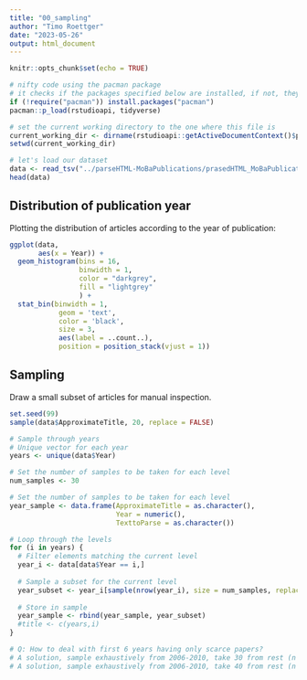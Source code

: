 ```yaml
---
title: "00_sampling"
author: "Timo Roettger"
date: "2023-05-26"
output: html_document
---
```


```r
knitr::opts_chunk$set(echo = TRUE)
```

```r

# nifty code using the pacman package
# it checks if the packages specified below are installed, if not, they will be installed, if yes, they will be loaded
if (!require("pacman")) install.packages("pacman")
pacman::p_load(rstudioapi, tidyverse)

# set the current working directory to the one where this file is
current_working_dir <- dirname(rstudioapi::getActiveDocumentContext()$path)
setwd(current_working_dir)

# let's load our dataset
data <- read_tsv("../parseHTML-MoBaPublications/prasedHTML_MoBaPublications.csv")
head(data)

```

## Distribution of publication year
Plotting the distribution of articles according to the year of publication:

```r

ggplot(data,
       aes(x = Year)) + 
  geom_histogram(bins = 16,
                 binwidth = 1,
                 color = "darkgrey",
                 fill = "lightgrey"
                 ) +
  stat_bin(binwidth = 1, 
            geom = 'text', 
            color = 'black', 
            size = 3,
            aes(label = ..count..),
            position = position_stack(vjust = 1))

```

## Sampling
Draw a small subset of articles for manual inspection.

```r

set.seed(99)
sample(data$ApproximateTitle, 20, replace = FALSE)

# Sample through years
# Unique vector for each year
years <- unique(data$Year)

# Set the number of samples to be taken for each level
num_samples <- 30

# Set the number of samples to be taken for each level
year_sample <- data.frame(ApproximateTitle = as.character(),
                          Year = numeric(),
                          TexttoParse = as.character())

# Loop through the levels
for (i in years) {
  # Filter elements matching the current level
  year_i <- data[data$Year == i,]
  
  # Sample a subset for the current level
  year_subset <- year_i[sample(nrow(year_i), size = num_samples, replace = FALSE),]
  
  # Store in sample
  year_sample <- rbind(year_sample, year_subset)
  #title <- c(years,i)
}

# Q: How to deal with first 6 years having only scarce papers?
# A solution, sample exhaustively from 2006-2010, take 30 from rest (n = 76 + 12*30 = 436)
# A solution, sample exhaustively from 2006-2010, take 40 from rest (n = 76 + 12*40 = 556)

```
